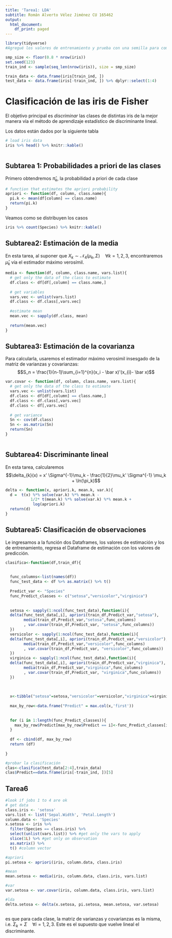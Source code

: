```yaml
---
title: 'Tarea1: LDA'
subtitle: Román Alverto Vélez Jiménez CU 165462
output:
  html_document:
    df_print: paged
---
```

```r
library(tidyverse)
#Agregué los valores de entrenamiento y prueba con una semilla para comparar resultados

smp_size <- floor(0.8 * nrow(iris))
set.seed(123)
train_ind <- sample(seq_len(nrow(iris)), size = smp_size)

train_data <- data.frame(iris[train_ind, ])
test_data <- data.frame(iris[-train_ind, ]) %>% dplyr::select(1:4)
```

# Clasificación de las iris de Fisher 

El objetivo principal es _discriminar_ las clases de distintas iris de la mejor manera vía el método de aprendizaje estadístico de discriminante lineal.

Los datos están dados por la siguiente tabla

```r
# load iris data
iris %>% head() %>% knitr::kable()



```


## Subtarea 1: Probabilidades a priori de las clases

Primero obtendremos $\hat\pi_{k}$, la probabilidad a priori de cada clase

```r
# function that estimates the apriori probability 
apriori <- function(df, column, class.name){
  pi.k <- mean(df[column] == class.name) 
  return(pi.k)
}
```

Veamos como se distribuyen los casos
```r
iris %>% count(Species) %>% knitr::kable()

```

## Subtarea2: Estimación de la media
En esta tarea, al suponer que $X_{k} \sim \mathcal{N}_4(\mu_k, \Sigma) \quad \forall k = 1,2,3$, encontraremos $\hat\mu_k$ vía el estimador máximo verosímil.

```r
media <- function(df, column, class.name, vars.list){
  # get only the data of the class to estimate
  df.class <- df[df[,column] == class.name,]
  
  # get variables
  vars.vec <- unlist(vars.list)
  df.class <- df.class[,vars.vec]
  
  #estimate mean
  mean.vec <- sapply(df.class, mean)
  
  return(mean.vec)
}


```

## Subtarea3: Estimación de la covarianza


Para calcularla, usaremos el estimador máximo verosimil insesgado de la matriz de varianzas y covarianzas:
$$S_n = \frac{1}{n-1}\sum_{i=1}^{n}(x_i - \bar x)'(x_{i}- \bar x)$$

```r
var.covar <- function(df, column, class.name, vars.list){
  # get only the data of the class to estimate
  vars.vec <- unlist(vars.list)
  df.class <- df[df[,column] == class.name,]
  df.class <- df.class[,vars.vec]
  df.class <- df[,vars.vec]
  
  # get variance
  Sn <- cov(df.class)
  Sn <- as.matrix(Sn)
  return(Sn)
}



```

## Subtarea4: Discriminante lineal
En esta tarea, calcularemos
$$\delta_{k}(x) = x' \Sigma^{-1}\mu_k - \frac{1}{2}\mu_k' \Sigma^{-1} \mu_k + \ln(\pi_k)$$


```r
delta <- function(x, apriori.k, mean.k, var.k){
  d =  t(x) %*% solve(var.k) %*% mean.k -
           1/2* t(mean.k) %*% solve(var.k) %*% mean.k +
            log(apriori.k)
  return(d)
}

```

## Subtarea5: Clasificación de observaciones
Le ingresamos a la función dos Dataframes, los valores de estimación y los de entrenamiento, regresa el Dataframe de estimación con los valores de predicción.

```r
clasifica<-function(df,train_df){
  
  	
  func_columns<-list(names(df))
  func_test_data <- df %>% as.matrix() %>% t()
  
  Predict_var <- "Species"
  func_Predict_classes <- c("setosa","versicolor","virginica")
  
  
  setosa <- sapply(1:ncol(func_test_data),function(i){
  delta(func_test_data[,i], apriori(train_df,Predict_var,"setosa"), 
        media(train_df,Predict_var,"setosa",func_columns)
        , var.covar(train_df,Predict_var, "setosa",func_columns))
  }) 
  versicolor <- sapply(1:ncol(func_test_data),function(i){
  delta(func_test_data[,i], apriori(train_df,Predict_var,"versicolor"), 
        media(train_df,Predict_var,"versicolor",func_columns)
        , var.covar(train_df,Predict_var, "versicolor",func_columns))
  }) 
  virginica <- sapply(1:ncol(func_test_data),function(i){
  delta(func_test_data[,i], apriori(train_df,Predict_var,"virginica"), 
        media(train_df,Predict_var,"virginica",func_columns)
        , var.covar(train_df,Predict_var, "virginica",func_columns))
  }) 
  
  
 
  x<-tibble("setosa"=setosa,"versicolor"=versicolor,"virginica"=virginica)
  
  max_by_row<-data.frame("Predict" = max.col(x,'first'))
  
  
  for (i in 1:length(func_Predict_classes)){
    max_by_row$Predict[max_by_row$Predict == i]<-func_Predict_classes[i]
  }
  
  df <- cbind(df, max_by_row)
  return (df)
  
}

#probar la clasificación
clas<-clasifica(test_data[2:4],train_data)
clas$Predict==data.frame(iris[-train_ind, ])[5]

```

## Tarea6

```r
#look if jobs 1 to 4 are ok
# get data
class.iris <- 'setosa'
vars.list <- list('Sepal.Width', 'Petal.Length')
column.data <- 'Species'
x.setosa <- iris %>% 
  filter(Species == class.iris) %>% 
  select(unlist(vars.list)) %>% #get only the vars to apply
  slice(1L) %>% #get only on observation
  as.matrix() %>% 
  t() #column vector

#apriori
pi.setosa <- apriori(iris, column.data, class.iris)

#mean
mean.setosa <- media(iris, column.data, class.iris, vars.list)

#var
var.setosa <- var.covar(iris, column.data, class.iris, vars.list)

#lda
delta.setosa <- delta(x.setosa, pi.setosa, mean.setosa, var.setosa)



```

 es que para cada clase, la matriz de varianzas y covarianzas es la misma, i.e. $\Sigma_{k} = \Sigma \quad \forall i = 1,2,3$. Este es el supuesto que vuelve lineal el discriminante.

